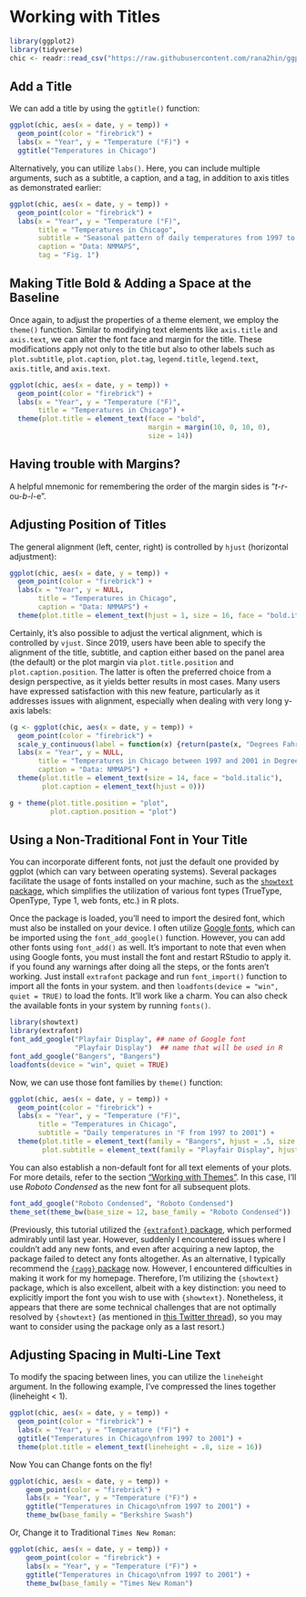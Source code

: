 # Working with Titles {#titles}

```r
library(ggplot2)
library(tidyverse)
chic <- readr::read_csv("https://raw.githubusercontent.com/rana2hin/ggplot_guide/master/chicago_data.csv")
```

## Add a Title

We can add a title by using the `ggtitle()` function:

```r
ggplot(chic, aes(x = date, y = temp)) +
  geom_point(color = "firebrick") +
  labs(x = "Year", y = "Temperature (°F)") +
  ggtitle("Temperatures in Chicago")
```

Alternatively, you can utilize `labs()`. Here, you can include multiple arguments, such as a subtitle, a caption, and a tag, in addition to axis titles as demonstrated earlier:

```r
ggplot(chic, aes(x = date, y = temp)) +
  geom_point(color = "firebrick") +
  labs(x = "Year", y = "Temperature (°F)",
       title = "Temperatures in Chicago",
       subtitle = "Seasonal pattern of daily temperatures from 1997 to 2001",
       caption = "Data: NMMAPS",
       tag = "Fig. 1")
```

## Making Title Bold & Adding a Space at the Baseline

Once again, to adjust the properties of a theme element, we employ the `theme()` function. Similar to modifying text elements like `axis.title` and `axis.text`, we can alter the font face and margin for the title. These modifications apply not only to the title but also to other labels such as `plot.subtitle`, `plot.caption`, `plot.tag`, `legend.title`, `legend.text`, `axis.title`, and `axis.text`.

```r
ggplot(chic, aes(x = date, y = temp)) +
  geom_point(color = "firebrick") +
  labs(x = "Year", y = "Temperature (°F)",
       title = "Temperatures in Chicago") +
  theme(plot.title = element_text(face = "bold",
                                  margin = margin(10, 0, 10, 0),
                                  size = 14))
```

::: {.callout-tip}
## Having trouble with Margins?
A helpful mnemonic for remembering the order of the margin sides is "_t_\-_r_\-ou-_b_\-_l_\-e".
:::

## Adjusting Position of Titles

The general alignment (left, center, right) is controlled by `hjust` (horizontal adjustment):

```r
ggplot(chic, aes(x = date, y = temp)) +
  geom_point(color = "firebrick") +
  labs(x = "Year", y = NULL,
       title = "Temperatures in Chicago",
       caption = "Data: NMMAPS") +
  theme(plot.title = element_text(hjust = 1, size = 16, face = "bold.italic"))
```

Certainly, it's also possible to adjust the vertical alignment, which is controlled by `vjust`. Since 2019, users have been able to specify the alignment of the title, subtitle, and caption either based on the panel area (the default) or the plot margin via `plot.title.position` and `plot.caption.position`. The latter is often the preferred choice from a design perspective, as it yields better results in most cases. Many users have expressed satisfaction with this new feature, particularly as it addresses issues with alignment, especially when dealing with very long y-axis labels:

```r
(g <- ggplot(chic, aes(x = date, y = temp)) +
  geom_point(color = "firebrick") +
  scale_y_continuous(label = function(x) {return(paste(x, "Degrees Fahrenheit"))}) +
  labs(x = "Year", y = NULL,
       title = "Temperatures in Chicago between 1997 and 2001 in Degrees Fahrenheit",
       caption = "Data: NMMAPS") +
  theme(plot.title = element_text(size = 14, face = "bold.italic"),
        plot.caption = element_text(hjust = 0)))
```

```r
g + theme(plot.title.position = "plot",
          plot.caption.position = "plot")
```

## Using a Non-Traditional Font in Your Title

You can incorporate different fonts, not just the default one provided by ggplot (which can vary between operating systems). Several packages facilitate the usage of fonts installed on your machine, such as the [`showtext` package](https://github.com/yixuan/showtext), which simplifies the utilization of various font types (TrueType, OpenType, Type 1, web fonts, etc.) in R plots.

Once the package is loaded, you'll need to import the desired font, which must also be installed on your device. I often utilize [Google fonts](https://fonts.google.com/), which can be imported using the `font_add_google()` function. However, you can add other fonts using `font_add()` as well. It's important to note that even when using Google fonts, you must install the font and restart RStudio to apply it. if you found any warnings after doing all the steps, or the fonts aren't working. Just install `extrafont` package and run `font_import()` function to import all the fonts in your system. and then `loadfonts(device = "win", quiet = TRUE)` to load the fonts. It'll work like a charm. You can also check the available fonts in your system by running `fonts()`.

```r
library(showtext)
library(extrafont)
font_add_google("Playfair Display", ## name of Google font
                "Playfair Display")  ## name that will be used in R
font_add_google("Bangers", "Bangers")
loadfonts(device = "win", quiet = TRUE)
```

Now, we can use those font families by `theme()` function:

```r
ggplot(chic, aes(x = date, y = temp)) +
  geom_point(color = "firebrick") +
  labs(x = "Year", y = "Temperature (°F)",
       title = "Temperatures in Chicago",
       subtitle = "Daily temperatures in °F from 1997 to 2001") +
  theme(plot.title = element_text(family = "Bangers", hjust = .5, size = 25),
        plot.subtitle = element_text(family = "Playfair Display", hjust = .5, size = 15))
```

You can also establish a non-default font for all text elements of your plots. For more details, refer to the section ["Working with Themes"](#themes). In this case, I'll use _Roboto Condensed_ as the new font for all subsequent plots.

```r
font_add_google("Roboto Condensed", "Roboto Condensed")
theme_set(theme_bw(base_size = 12, base_family = "Roboto Condensed"))
```

<p style="color:gray;">

(Previously, this tutorial utilized the [`{extrafont}` package](https://cran.r-project.org/web/packages/extrafont/README.html), which performed admirably until last year. However, suddenly I encountered issues where I couldn't add any new fonts, and even after acquiring a new laptop, the package failed to detect any fonts altogether. As an alternative, I typically recommend the [`{ragg}` package](https://ragg.r-lib.org/) now. However, I encountered difficulties in making it work for my homepage. Therefore, I'm utilizing the `{showtext}` package, which is also excellent, albeit with a key distinction: you need to explicitly import the font you wish to use with `{showtext}`. Nonetheless, it appears that there are some technical challenges that are not optimally resolved by `{showtext}` (as mentioned in [this Twitter thread](https://twitter.com/thomasp85/status/1355083725156077571)), so you may want to consider using the package only as a last resort.)

</p>

## Adjusting Spacing in Multi-Line Text

To modify the spacing between lines, you can utilize the `lineheight` argument. In the following example, I've compressed the lines together (lineheight < 1).

```r
ggplot(chic, aes(x = date, y = temp)) +
  geom_point(color = "firebrick") +
  labs(x = "Year", y = "Temperature (°F)") +
  ggtitle("Temperatures in Chicago\nfrom 1997 to 2001") +
  theme(plot.title = element_text(lineheight = .8, size = 16))
```

Now You can Change fonts on the fly!

```r
ggplot(chic, aes(x = date, y = temp)) +
    geom_point(color = "firebrick") +
    labs(x = "Year", y = "Temperature (°F)") +
    ggtitle("Temperatures in Chicago\nfrom 1997 to 2001") +
    theme_bw(base_family = "Berkshire Swash")
```

Or, Change it to Traditional `Times New Roman`:

```r
ggplot(chic, aes(x = date, y = temp)) +
    geom_point(color = "firebrick") +
    labs(x = "Year", y = "Temperature (°F)") +
    ggtitle("Temperatures in Chicago\nfrom 1997 to 2001") +
    theme_bw(base_family = "Times New Roman")
```